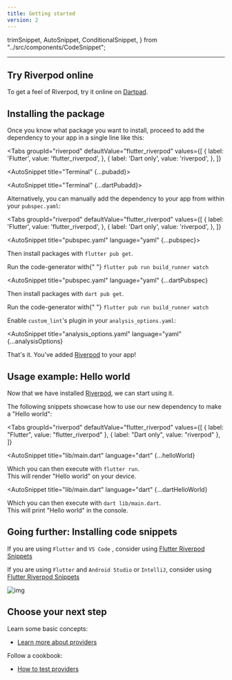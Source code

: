 ```yaml
---
title: Getting started
version: 2
---
```


  trimSnippet,
  AutoSnippet,
  ConditionalSnippet,
} from "../src/components/CodeSnippet";

___

## Try Riverpod online

To get a feel of Riverpod, try it online on [Dartpad](https://dartpad.dev/?null_safety=true&id=ef06ab3ce0b822e6cc5db0575248e6e2).

## Installing the package

Once you know what package you want to install, proceed to add the dependency to your app in a single line like this:

<Tabs
  groupId="riverpod"
  defaultValue="flutter_riverpod"
  values={[
    { label: 'Flutter', value: 'flutter_riverpod', },
    { label: 'Dart only', value: 'riverpod', },
  ]}
>
<TabItem value="flutter_riverpod">

<AutoSnippet title="Terminal" {...pubadd}></AutoSnippet>

</TabItem>

<TabItem value="riverpod">

<AutoSnippet title="Terminal" {...dartPubadd}></AutoSnippet>

</TabItem>

</Tabs>

Alternatively, you can manually add the dependency to your app from within your `pubspec.yaml`:

<Tabs
  groupId="riverpod"
  defaultValue="flutter_riverpod"
  values={[
    { label: 'Flutter', value: 'flutter_riverpod', },
    { label: 'Dart only', value: 'riverpod', },
  ]}
>
<TabItem value="flutter_riverpod">

<AutoSnippet title="pubspec.yaml" language="yaml" {...pubspec}></AutoSnippet>

Then install packages with `flutter pub get`.

<ConditionalSnippet codegen={true}>
  Run the code-generator with{" "}
  <code>flutter pub run build_runner watch</code>
</ConditionalSnippet>

</TabItem>
<TabItem value="riverpod">

<AutoSnippet
  title="pubspec.yaml"
  language="yaml"
  {...dartPubspec}
></AutoSnippet>

Then install packages with `dart pub get`.

<ConditionalSnippet codegen={true}>
  Run the code-generator with{" "}
  <code>flutter pub run build_runner watch</code>
</ConditionalSnippet>

</TabItem>
</Tabs>

Enable `custom_lint`'s plugin in your `analysis_options.yaml`:

<AutoSnippet
  title="analysis_options.yaml"
  language="yaml"
  {...analysisOptions}
></AutoSnippet>

That's it. You've added [Riverpod] to your app!

## Usage example: Hello world

Now that we have installed [Riverpod], we can start using it.

The following snippets showcase how to use our new dependency to make a "Hello world":


<Tabs
  groupId="riverpod"
  defaultValue="flutter_riverpod"
  values={[
    { label: "Flutter", value: "flutter_riverpod" },
    { label: "Dart only", value: "riverpod" },
  ]}
>
<TabItem value="flutter_riverpod">

<AutoSnippet
  title="lib/main.dart"
  language="dart"
  {...helloWorld}
></AutoSnippet>

Which you can then execute with `flutter run`.  
This will render "Hello world" on your device.

</TabItem>
<TabItem value="riverpod">

<AutoSnippet
  title="lib/main.dart"
  language="dart"
  {...dartHelloWorld}
></AutoSnippet>

Which you can then execute with `dart lib/main.dart`.  
This will print "Hello world" in the console.

</TabItem>
</Tabs>

## Going further: Installing code snippets

If you are using `Flutter` and `VS Code` , consider using [Flutter Riverpod Snippets](https://marketplace.visualstudio.com/items?itemName=robert-brunhage.flutter-riverpod-snippets)

If you are using `Flutter` and `Android Studio` or `IntelliJ`, consider using [Flutter Riverpod Snippets](https://plugins.jetbrains.com/plugin/14641-flutter-riverpod-snippets)

![img](/img/snippets/greetingProvider.gif)

## Choose your next step

Learn some basic concepts:

- [Learn more about providers](/docs/concepts/providers)

Follow a cookbook:

- [How to test providers](/docs/cookbooks/testing)

[riverpod]: https://github.com/rrousselgit/riverpod
[hooks_riverpod]: https://pub.dev/packages/hooks_riverpod
[flutter_riverpod]: https://pub.dev/packages/flutter_riverpod
[flutter_hooks]: https://github.com/rrousselGit/flutter_hooks
